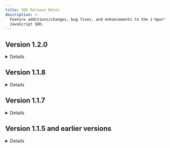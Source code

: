 ```yaml
---
title: SDK Release Notes
description: >-
  Feature additions/changes, bug fixes, and enhancements to the i'mport
  JavaScript SDK.
---
```



## Version 1.2.0

<Details>
  <Details.Summary>TBU</Details.Summary>

  <Details.Content />
</Details>

## Version 1.1.8

<Details>
  <Details.Summary>Details</Details.Summary>

  <Details.Content>
    **Changed Kakao Pay mobile payment to use redirection mode**

    In compliance with the iframe non-support policy of Kakao Pay SDK, Kakao Pay mobile payment is processed now via page redirection instead of iframe.In the previous version, when the Kakao Pay mobile payment process is completed after calling `IMP.request_pay`, the specified callback is invoked as in PC web. In mobile, Kakao Pay is now processed via redirection mode.\\

    **Added Naver Pay (Checkout) pop-up mode (redirection as default mode)**

    To open the Naver Pay (Checkout) window as pop-up, set `popup: true` when calling `IMP.request_pay`. The callback mode is used by default.To avoid issues, such as browser pop-up blocking, Naver Pay recommends page redirection in both PC and mobile.

    - **1.1.8 and later versions**
      - PC/mobile: redirection is default, set to `popup : true` to enable popup mode.

    - **1.1.7 and earlier versions (`popup` not supported)**
      - PC: pop-up (new tab) mode
      - Mobile: redirection mode

    **Added redirection mode for Eximbay**

    To redirect to a page after payment process is completed, set `popup : false` when calling `IMP.request_pay`. To avoid pop-up blocking issues in mobile app WebView, use the redirection mode.

    - **1.1.8 and later versions**
      - PC/mobile: popup is default, set to `popup : false` to enable redirection mode.

    - **1.1.7 and earlier versions (`popup` not supported)**
      - PC/mobile: popup mode

    **Multiple PG support for identity verification**

    Added support for multiple PG modules in identity verification due to the addition of the `INICIS-Credit card identity verification` method to the existing `Danal-Mobile identity verification` method. You can also get multiple CPIDs, one for each website, for 'Danal-Mobile identity verification', and specify a module via `pg: danal.{Danal CPID}`.

    ```ts title="Danal-mobile identity verification"
    IMP.certification(
      {
        pg: "danal", // danal or danal.{Danal CPID}, other parameters omitted
        // ...
      },
      function (rsp) {
        if (rsp.success) {
          // Verification successful, return imp_uid, merchant_uid (rsp.imp_uid, rsp.merchant_uid)
        } else {
          // Verification failed, terminate
        }
      },
    );
    ```

    ```ts title="Inicis-credit card identity verification"
    // popup : true by default in both PC/mobile
    // PC : applies popup mode regardless of popup parameter setting (INICIS policy)
    // Mobile : for redirection mode, set popup : false and m_redirect_url is required
    IMP.certification({
      pg: "inicis", //inicis or inicis.{Inicis MID}, other parameters omitted
      m_redirect_url: "https://shop.yourservice.com/user-certificates/complete",
      // ...
    });
    ```

    ### Bug Fixes <a href="#undefined" id="undefined" />

    **The issue of white screen being displayed when the browser's Back button is pressed while processing payment in redirection mode in Safari on iPhone**

    This is caused by the page being rendered by restoring the DOM element in the state before the page redirection when you return to the previous page with the Back button of the Safari browser (applicable to all PGs that use the redirection mode). The white screen issue is now resolved.
  </Details.Content>
</Details>

## Version 1.1.7

<Details>
  <Details.Summary>Details</Details.Summary>

  <Details.Content>
    **Added popup mode for PayPal**

    To open the payment window as pop-up, set `popup: true` when calling `IMP.request_pay(param, callback)`. The `callback` function is called after the payment process is completed. Previous versions only support the page redirection mode.

    ```ts title="javascript popup mode"
    // Set popup : true and callback, other parameters omitted
    IMP.request_pay(
      {
        pg: "paypal",
        popup: true,
        // ...
      },
      function (rsp) {
        if (rsp.success) {
          //Paypal payment successful, execute validation logic
        } else {
          //Paypal payment terminated or failed
        }
      },
    );
    ```

    ```ts title="javascript redirect mode"
    // Set m_redirect_url (popup : false by default, not set explicitly)
    IMP.request_pay({
      pg: "paypal",
      m_redirect_url: "https://shop.yourservice.com/payments/complete",
      // ...
    });
    ```

    **Added redirection mode for Danal identity verification**

    To redirect to a page after identity verification, set the target page's URL in `m_redirect_url` when calling `IMP.certification`. Previous versions only support the callback mode. For more information about using the redirection mode, refer to the [Mobile identity verification](../../../etc/phone/readme) page.

    ```ts title="javascript (popup mode)"
    // Set popup : true
    IMP.certification(
      {
        merchant_uid: "verification transaction ID",
        popup: true,
      },
      function (rsp) {
        if (rsp.success) {
          // Verification successful
        } else {
          // Verification failed or terminated (popup closed or Cancel button clicked)
        }
      },
    );
    ```

    ```ts title="javascript redirect mode"
    // Set m_redirect_url (popup : false by default, not set explicitly)
    IMP.certification({
      merchant_uid: "verification transaction ID",
      m_redirect_url: "https://shop.yourservice.com/payments/complete",
    });
    ```

    ### Bug Fixes <a href="#undefined" id="undefined" />

    **The issue of callback not being invoked when you click the close button (X button) in the identity verification (Danal) pop-up**

    When you close the identity verification pop-up window or click the Cancel button on the page in the pop-up mode, the callback (handler) of `IMP.certification(param, handler)` is invoked. This fix implements the same behavior for when the X button is clicked.

    <img src="https://docs.iamport.kr/static/images/javascript/danal-certi.png" alt="" data-size="original" />
  </Details.Content>
</Details>

## Version 1.1.5 and earlier versions

<Details>
  <Details.Summary>Details</Details.Summary>

  <Details.Content>
    ### iamport.payment-1.1.5.js <a href="#iamportpayment-115js" id="iamportpayment-115js" />

    ```html
    <script
      src="https://cdn.iamport.kr/js/iamport.payment-1.1.5.js"
      type="text/javascript"
    ></script>
    ```

    **Deployed on 2017-04-03**

    - Added function to redirect to `m_redirect_url` when error occurs before starting the payment process after calling `IMP.request_pay(param)` in mobile.

    **Reasons for failure before starting payment process**

    - Reusing an already used `merchant_uid` (Order ID) for payment.
    - Invalid payment request parameter.

    **Reasons for failure after starting payment process**

    - Credit card suspended or limit exceeded.
    - Exceeded number of password errors.

    ### iamport.payment-1.1.4.js <a href="#iamportpayment-114js" id="iamportpayment-114js" />

    ```html
    <script
      src="https://cdn.iamport.kr/js/iamport.payment-1.1.4.js"
      type="text/javascript"
    ></script>
    ```

    **Deployed on 2016-11-14**

    - Added Agency-tier feature: `IMP.agency(Merchant ID, Tier Code)` function
    - Added SMS mobile identity verification feature: `IMP.certification()` function

    ### iamport.payment-1.1.3.js <a href="#iamportpayment-113js" id="iamportpayment-113js" />

    ```html
    <script
      src="https://cdn.iamport.kr/js/iamport.payment-1.1.3.js"
      type="text/javascript"
    ></script>
    ```

    **Deployed on 2016-07-13**

    - Code refactored and performance enhanced version of 1.1.2 version.

    ### iamport.payment-1.1.2.js <a href="#iamportpayment-112js" id="iamportpayment-112js" />

    ```html
    <script
      src="https://cdn.iamport.kr/js/iamport.payment-1.1.2.js"
      type="text/javascript"
    ></script>
    ```

    **Deployed on 2016-03-09**

    - Enhanced method of calling multiple PG settings.

    ### iamport.payment-1.1.1.js <a href="#iamportpayment-111js" id="iamportpayment-111js" />

    ```html
    <script
      src="https://cdn.iamport.kr/js/iamport.payment-1.1.1.js"
      type="text/javascript"
    ></script>
    ```

    **Deployed on 2016-02-19**

    - Extended PG parameter value to allow for PG + MID combination (`pg : '{PG}.{MID}'`).

    ### iamport.payment-1.1.0.js <a href="#iamportpayment-110js" id="iamportpayment-110js" />

    ```html
    <script
      src="https://cdn.iamport.kr/js/iamport.payment-1.1.0.js"
      type="text/javascript"
    ></script>
    ```

    **Deployed on 2016-01-19**

    - Added `pg` parameter to allow an account to use multiple PG modules (`pg : '{PG}'`)

    ### iamport.payment-1.0.0.js <a href="#iamportpayment-100js" id="iamportpayment-100js" />

    ```html
    <script
      src="https://cdn.iamport.kr/js/iamport.payment-1.0.0.js"
      type="text/javascript"
    ></script>
    ```

    **Deployed on 2014-10-24**

    - Initial stable release (Unversioned release, same as iamport.payment-1.0.0.js)

    ### iamport.payment.js <a href="#iamportpaymentjs" id="iamportpaymentjs" />

    ```html
    <script
      src="https://cdn.iamport.kr/js/iamport.payment.js"
      type="text/javascript"
    ></script>
    ```
  </Details.Content>
</Details>
